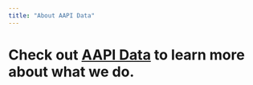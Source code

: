 ```yaml
---
title: "About AAPI Data"
---
```


# Check out [AAPI Data](http://www.aapidata.com) to learn more about what we do.